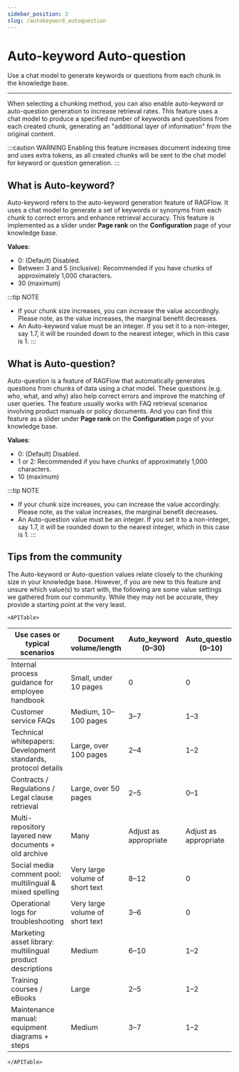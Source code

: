```yaml
---
sidebar_position: 3
slug: /autokeyword_autoquestion
---
```


# Auto-keyword Auto-question

Use a chat model to generate keywords or questions from each chunk in the knowledge base.

---

When selecting a chunking method, you can also enable auto-keyword or auto-question generation to increase retrieval rates. This feature uses a chat model to produce a specified number of keywords and questions from each created chunk, generating an "additional layer of information" from the original content.

:::caution WARNING
Enabling this feature increases document indexing time and uses extra tokens, as all created chunks will be sent to the chat model for keyword or question generation.
:::

## What is Auto-keyword?

Auto-keyword refers to the auto-keyword generation feature of RAGFlow. It uses a chat model to generate a set of keywords or synonyms from each chunk to correct errors and enhance retrieval accuracy. This feature is implemented as a slider under **Page rank** on the **Configuration** page of your knowledge base.

**Values**:

- 0: (Default) Disabled.
- Between 3 and 5 (inclusive): Recommended if you have chunks of approximately 1,000 characters.
- 30 (maximum)

:::tip NOTE
- If your chunk size increases, you can increase the value accordingly. Please note, as the value increases, the marginal benefit decreases.
- An Auto-keyword value must be an integer. If you set it to a non-integer, say 1.7, it will be rounded down to the nearest integer, which in this case is 1.
:::

## What is Auto-question?

Auto-question is a feature of RAGFlow that automatically generates questions from chunks of data using a chat model. These questions (e.g. who, what, and why) also help correct errors and improve the matching of user queries. The feature usually works with FAQ retrieval scenarios involving product manuals or policy documents. And you can find this feature as a slider under **Page rank** on the **Configuration** page of your knowledge base.

**Values**:

- 0: (Default) Disabled.
- 1 or 2: Recommended if you have chunks of approximately 1,000 characters.
- 10 (maximum)

:::tip NOTE
- If your chunk size increases, you can increase the value accordingly. Please note, as the value increases, the marginal benefit decreases.
- An Auto-question value must be an integer. If you set it to a non-integer, say 1.7, it will be rounded down to the nearest integer, which in this case is 1.
:::

## Tips from the community

The Auto-keyword or Auto-question values relate closely to the chunking size in your knowledge base. However, if you are new to this feature and unsure which value(s) to start with, the following are some value settings we gathered from our community. While they may not be accurate, they provide a starting point at the very least.

```mdx-code-block
<APITable>
```

| Use cases or typical scenarios                                      | Document volume/length          | Auto_keyword (0–30)        | Auto_question (0–10)       |
|---------------------------------------------------------------------|---------------------------------|----------------------------|----------------------------|
| Internal process guidance for employee handbook                     | Small, under 10 pages           | 0                          | 0                          |
| Customer service FAQs                                               | Medium, 10–100 pages            | 3–7                        | 1–3                        |
| Technical whitepapers: Development standards, protocol details      | Large, over 100 pages           | 2–4                        | 1–2                        |
| Contracts / Regulations / Legal clause retrieval                    | Large, over 50 pages            | 2–5                        | 0–1                        |
| Multi-repository layered new documents + old archive                | Many                            | Adjust as appropriate      |Adjust as appropriate       |
| Social media comment pool: multilingual & mixed spelling            | Very large volume of short text | 8–12                       | 0                          |
| Operational logs for troubleshooting                                | Very large volume of short text | 3–6                        | 0                          |
| Marketing asset library: multilingual product descriptions          | Medium                          | 6–10                       | 1–2                        |
| Training courses / eBooks                                           | Large                           | 2–5                        | 1–2                        |
| Maintenance manual: equipment diagrams + steps                      | Medium                          | 3–7                        | 1–2                        |

```mdx-code-block
</APITable>
```
